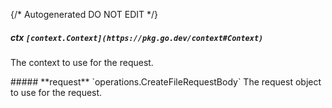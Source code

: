 {/* Autogenerated DO NOT EDIT  */}

##### **ctx** `[context.Context](https://pkg.go.dev/context#Context)`
The context to use for the request.

<Collapsible>
    ##### **request** `operations.CreateFileRequestBody`
    The request object to use for the request.
    <Collapsible.Break/>
    <CreateFileRequestBody/>
</Collapsible>

